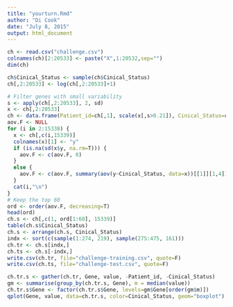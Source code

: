 ```yaml
---
title: "yourturn.Rmd"
author: "Di Cook"
date: "July 8, 2015"
output: html_document
---
```


```r
ch <- read.csv("challenge.csv")
colnames(ch)[2:20533] <- paste("X",1:20532,sep="")
dim(ch)

ch$Cinical_Status <- sample(ch$Cinical_Status)
ch[,2:20533] <- log(ch[,2:20533]+1)

# Filter genes with small variability
s <- apply(ch[,2:20533], 2, sd)
x <- ch[,2:20533]
ch <- data.frame(Patient_id=ch[,1], scale(x[,s>0.21]), Cinical_Status=ch[,20534])
aov.F <- NULL
for (i in 2:15338) {
  x <- ch[,c(i,15339)]
  colnames(x)[1] <- "y"
  if (is.na(sd(x$y, na.rm=T))) {
    aov.F <- c(aov.F, 0)
  }
  else {
    aov.F <- c(aov.F, summary(aov(y~Cinical_Status, data=x))[[1]][1,4])
  }
  cat(i,"\n")
}
# Keep the top 60
ord <- order(aov.F, decreasing=T)
head(ord)
ch.s <- ch[,c(1, ord[1:60], 15339)]
table(ch.s$Cinical_Status)
ch.s <- arrange(ch.s, Cinical_Status)
indx <- sort(c(sample(1:274, 219), sample(275:475, 161)))
ch.tr <- ch.s[indx,]
ch.ts <- ch.s[-indx,]
write.csv(ch.tr, file="challenge-training.csv", quote=F)
write.csv(ch.ts, file="challenge-test.csv", quote=F)

ch.tr.s <- gather(ch.tr, Gene, value, -Patient_id, -Cinical_Status)
gm <- summarise(group_by(ch.tr.s, Gene), m = median(value))
ch.tr.s$Gene <- factor(ch.tr.s$Gene, levels=gm$Gene[order(gm$m)])
qplot(Gene, value, data=ch.tr.s, color=Cinical_Status, geom="boxplot") + coord_flip()
```